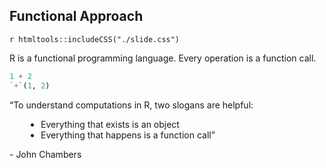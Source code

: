 ## Functional Approach {.functional-approach}

`r htmltools::includeCSS("./slide.css")`

<div id = "functional-approach-main" class = "build">
<p id = "functional-approach-subtitle">R is a <span>functional programming language</span>. Every operation is a function call.</p>
<div id = "functional-approach-code-chunk">
```r
1 + 2
`+`(1, 2)
```
</div>
<div id = "functional-approach-quote">
<p>"To understand computations in R, two slogans are helpful:</p>
<ul style = "padding-left: 50px;">
<li>Everything that exists is an object</li>
<li>Everything that happens is a function call"</li>
</ul>
<p>\- John Chambers</p>
</div>
</div>
